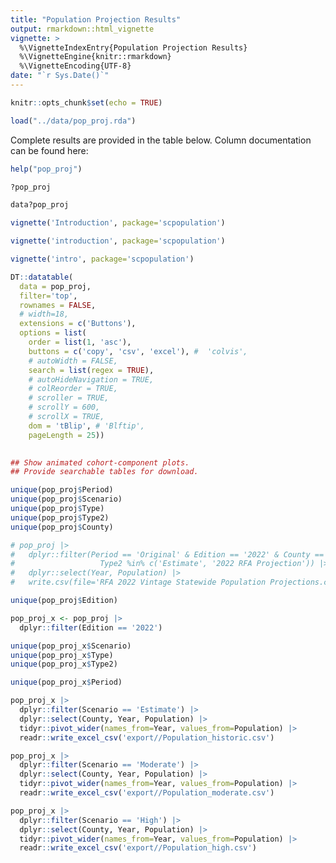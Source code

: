 ```yaml
---
title: "Population Projection Results"
output: rmarkdown::html_vignette
vignette: >
  %\VignetteIndexEntry{Population Projection Results}
  %\VignetteEngine{knitr::rmarkdown}
  %\VignetteEncoding{UTF-8}
date: "`r Sys.Date()`"
---
```


```r
knitr::opts_chunk$set(echo = TRUE)

load("../data/pop_proj.rda")
```

Complete results are provided in the table below. Column documentation can be found here:

```r
help("pop_proj")

?pop_proj

data?pop_proj

vignette('Introduction', package='scpopulation')

vignette('introduction', package='scpopulation')

vignette('intro', package='scpopulation')
```

```r
DT::datatable(
  data = pop_proj, 
  filter='top', 
  rownames = FALSE,
  # width=18,
  extensions = c('Buttons'),
  options = list(
    order = list(1, 'asc'),
    buttons = c('copy', 'csv', 'excel'), #  'colvis',
    # autoWidth = FALSE,
    search = list(regex = TRUE),
    # autoHideNavigation = TRUE,
    # colReorder = TRUE,
    # scroller = TRUE,
    # scrollY = 600,
    # scrollX = TRUE,
    dom = 'tBlip', # 'Blftip',
    pageLength = 25))
  
```

```r

## Show animated cohort-component plots.
## Provide searchable tables for download.
```

```r

unique(pop_proj$Period)
unique(pop_proj$Scenario)
unique(pop_proj$Type)
unique(pop_proj$Type2)
unique(pop_proj$County)

# pop_proj |>
#   dplyr::filter(Period == 'Original' & Edition == '2022' & County == 'SOUTH CAROLINA' & 
#                   Type2 %in% c('Estimate', '2022 RFA Projection')) |>
#   dplyr::select(Year, Population) |>
#   write.csv(file='RFA 2022 Vintage Statewide Population Projections.csv')

```

```r

unique(pop_proj$Edition)

pop_proj_x <- pop_proj |>
  dplyr::filter(Edition == '2022')

unique(pop_proj_x$Scenario)
unique(pop_proj_x$Type)
unique(pop_proj_x$Type2)

unique(pop_proj_x$Period)

pop_proj_x |>
  dplyr::filter(Scenario == 'Estimate') |>
  dplyr::select(County, Year, Population) |>
  tidyr::pivot_wider(names_from=Year, values_from=Population) |>
  readr::write_excel_csv('export//Population_historic.csv')

pop_proj_x |>
  dplyr::filter(Scenario == 'Moderate') |>
  dplyr::select(County, Year, Population) |>
  tidyr::pivot_wider(names_from=Year, values_from=Population) |>
  readr::write_excel_csv('export//Population_moderate.csv')

pop_proj_x |>
  dplyr::filter(Scenario == 'High') |>
  dplyr::select(County, Year, Population) |>
  tidyr::pivot_wider(names_from=Year, values_from=Population) |>
  readr::write_excel_csv('export//Population_high.csv')

```
